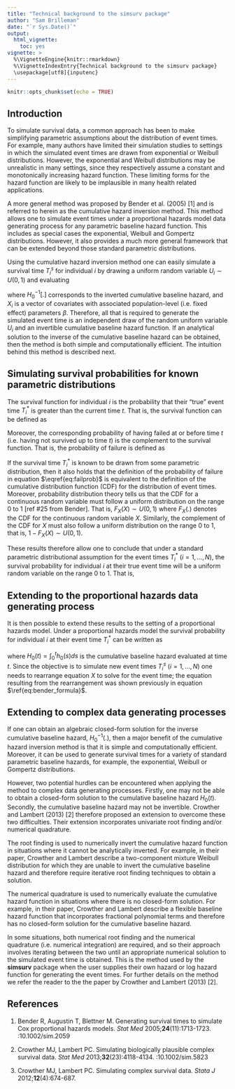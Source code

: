 ```yaml
---
title: "Technical background to the simsurv package"
author: "Sam Brilleman"
date: "`r Sys.Date()`"
output: 
  html_vignette:
    toc: yes
vignette: >
  %\VignetteEngine{knitr::rmarkdown}
  %\VignetteIndexEntry{Technical background to the simsurv package}
  \usepackage[utf8]{inputenc}
---
```


```r
knitr::opts_chunk$set(echo = TRUE)
```

## Introduction

To simulate survival data, a common approach has been to make simplifying parametric assumptions about the distribution of event times. For example, many authors have limited their simulation studies to settings in which the simulated event times are drawn from exponential or Weibull distributions. However, the exponential and Weibull distributions may be unrealistic in many settings, since they respectively assume a constant and monotonically increasing hazard function. These limiting forms for the hazard function are likely to be implausible in many health related applications.

A more general method was proposed by Bender et al. (2005) [1] and is referred to herein as the cumulative hazard inversion method. This method allows one to simulate event times under a proportional hazards model data generating process for any parametric baseline hazard function. This includes as special cases the exponential, Weibull and Gompertz distributions. However, it also provides a much more general framework that can be extended beyond those standard parametric distributions.

Using the cumulative hazard inversion method one can easily simulate a survival time $T_i^s$ for individual $i$ by drawing a uniform random variable $U_i \sim U(0,1)$ and evaluating

\begin{equation}
  T_i^s = H_0^{-1} \left[ -\log(U_i) \exp(X_i^T \beta) \right]
\label{eq:bender_formula}
\end{equation}

where $H_0^{-1} [.]$ corresponds to the inverted cumulative baseline hazard, and $X_i$ is a vector of covariates with associated population-level (i.e. fixed effect) parameters $\beta$. Therefore, all that is required to generate the simulated event time is an independent draw of the random uniform variable $U_i$ and an invertible cumulative baseline hazard function. If an analytical solution to the inverse of the cumulative baseline hazard can be obtained, then the method is both simple and computationally efficient. The intuition behind this method is described next.

## Simulating survival probabilities for known parametric distributions

The survival function for individual $i$ is the probability that their “true” event time $T_i^*$ is greater than the current time $t$. That is, the survival function can be defined as

\begin{align}
  S_i (t) = P(T_i^* > t)
\end{align}

Moreover, the corresponding probability of having failed at or before time $t$ (i.e. having not survived up to time $t$) is the complement to the survival function. That is, the probability of failure is defined as

\begin{align}
  F_i (t) = P(T_i^* \leq t) = 1 - S_i (t)
\label{eq:failprob}
\end{align}

If the survival time $T_i^*$ is known to be drawn from some parametric distribution, then it also holds that the definition of the probability of failure in equation $\eqref{eq:failprob}$ is equivalent to the definition of the cumulative distribution function (CDF) for the distribution of event times. Moreover, probability distribution theory tells us that the CDF for a continuous random variable must follow a uniform distribution on the range 0 to 1 [ref #25 from Bender]. That is, $F_X (X) \sim U(0,1)$ where $F_X (.)$ denotes the CDF for the continuous random variable $X$. Similarly, the complement of the CDF for $X$ must also follow a uniform distribution on the range 0 to 1, that is, $1-F_X (X) \sim U(0,1)$.

These results therefore allow one to conclude that under a standard parametric distributional assumption for the event times $T_i^*$ $(i=1,…,N)$, the survival probability for individual $i$ at their true event time will be a uniform random variable on the range 0 to 1. That is, 

\begin{align}
  S_i (T_i^*) = U_i \sim U(0,1)
\end{align}

## Extending to the proportional hazards data generating process

It is then possible to extend these results to the setting of a proportional hazards model. Under a proportional hazards model the survival probability for individual $i$ at their event time $T_i^*$ can be written as 

\begin{align}
  S_i (T_i^*) = \exp \left( -H_0 (T_i^*) \exp(X_i^T \beta) \right) = U_i \sim U(0,1)
\end{align}

where $H_0(t)=\int_0^t h_0(s) ds$ is the cumulative baseline hazard evaluated at time $t$. Since the objective is to simulate new event times $T_i^s$ $(i=1,…,N)$ one needs to rearrange equation $X$ to solve for the event time; the equation resulting from the rearrangement was shown previously in equation $\ref{eq:bender_formula}$.

## Extending to complex data generating processes

If one can obtain an algebraic closed-form solution for the inverse cumulative baseline hazard, $H_0^{-1} (.)$, then a major benefit of the cumulative hazard inversion method is that it is simple and computationally efficient. Moreover, it can be used to generate survival times for a variety of standard parametric baseline hazards, for example, the exponential, Weibull or Gompertz distributions. 

However, two potential hurdles can be encountered when applying the method to complex data generating processes. Firstly, one may not be able to obtain a closed-form solution to the cumulative baseline hazard $H_0 (t)$. Secondly, the cumulative baseline hazard may not be invertible. Crowther and Lambert (2013) [2] therefore proposed an extension to overcome these two difficulties. Their extension incorporates univariate root finding and/or numerical quadrature. 

The root finding is used to numerically invert the cumulative hazard function in situations where it cannot be analytically inverted. For example, in their paper, Crowther and Lambert describe a two-component mixture Weibull distribution for which they are unable to invert the cumulative baseline hazard and therefore require iterative root finding techniques to obtain a solution. 

The numerical quadrature is used to numerically evaluate the cumulative hazard function in situations where there is no closed-form solution. For example, in their paper, Crowther and Lambert describe a flexible baseline hazard function that incorporates fractional polynomial terms and therefore has no closed-form solution for the cumulative baseline hazard. 

In some situations, both numerical root finding and the numerical quadrature (i.e. numerical integration) are required, and so their approach involves iterating between the two until an appropriate numerical solution to the simulated event time is obtained. This is the method used by the **simsurv** package when the user supplies their own hazard or log hazard function for generating the event times. For further details on the method we refer the reader to the the paper by Crowther and Lambert (2013) [2].

## References

1. Bender R, Augustin T, Blettner M. Generating survival times to simulate Cox proportional hazards models. *Stat Med* 2005;**24**(11):1713-1723. \doi:10.1002/sim.2059

2. Crowther MJ, Lambert PC. Simulating biologically plausible complex survival data. *Stat Med* 2013;**32**(23):4118-4134. \doi:10.1002/sim.5823

3. Crowther MJ, Lambert PC. Simulating complex survival data. *Stata J* 2012;**12**(4):674-687.

